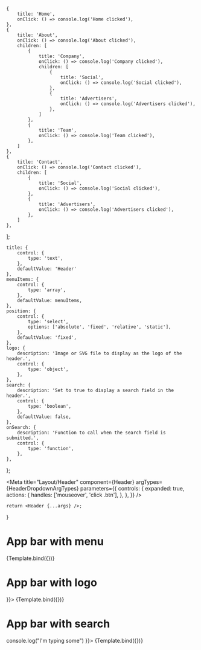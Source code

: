 
	{
		title: 'Home',
		onClick: () => console.log('Home clicked'),
	},
	{
		title: 'About',
		onClick: () => console.log('About clicked'),
		children: [
			{
				title: 'Company',
				onClick: () => console.log('Company clicked'),
				children: [
					{
						title: 'Social',
						onClick: () => console.log('Social clicked'),
					},
					{
						title: 'Advertisers',
						onClick: () => console.log('Advertisers clicked'),
					},
				]
			},
			{
				title: 'Team',
				onClick: () => console.log('Team clicked'),
			},
		]
	},
	{
		title: 'Contact',
		onClick: () => console.log('Contact clicked'),
		children: [
			{
				title: 'Social',
				onClick: () => console.log('Social clicked'),
			},
			{
				title: 'Advertisers',
				onClick: () => console.log('Advertisers clicked'),
			},
		]
	},
];


	title: {
		control: {
			type: 'text',
		},
		defaultValue: 'Header'
	},
	menuItems: {
		control: {
			type: 'array',
		},
		defaultValue: menuItems,
	},
	position: {
		control: {
			type: 'select',
			options: ['absolute', 'fixed', 'relative', 'static'],
		},
		defaultValue: 'fixed',
	},
	logo: {
		description: 'Image or SVG file to display as the logo of the header.',
		control: {
			type: 'object',
		},
	},
	search: {
		description: 'Set to true to display a search field in the header.',
		control: {
			type: 'boolean',
		},
		defaultValue: false,
	},
	onSearch: {
		description: 'Function to call when the search field is submitted.',
		control: {
			type: 'function',
		},
	},
};

<Meta title="Layout/Header" component={Header} argTypes={HeaderDropdownArgTypes} parameters={{
	controls: {
		expanded: true,
		actions: {
			handles: ['mouseover', 'click .btn'],
		},
	},
}}
/>

	return <Header {...args} />;
}

# App bar with menu

<Canvas>
	<Story name="Default">
		{Template.bind({})}
	</Story>
</Canvas>


# App bar with logo

<Canvas>
	<Story name="With logo" args={{ logo: <LogoDevIcon /> }}>
		{Template.bind({})}
	</Story>
</Canvas>

# App bar with search

<Canvas>
	<Story name="With search"
		   args={{ search: true, onSearch: () => console.log("I'm typing some") }}>
		{Template.bind({})}
	</Story>
</Canvas>


